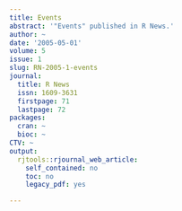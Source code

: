 ```yaml
---
title: Events
abstract: '"Events" published in R News.'
author: ~
date: '2005-05-01'
volume: 5
issue: 1
slug: RN-2005-1-events
journal:
  title: R News
  issn: 1609-3631
  firstpage: 71
  lastpage: 72
packages:
  cran: ~
  bioc: ~
CTV: ~
output:
  rjtools::rjournal_web_article:
    self_contained: no
    toc: no
    legacy_pdf: yes

---
```

